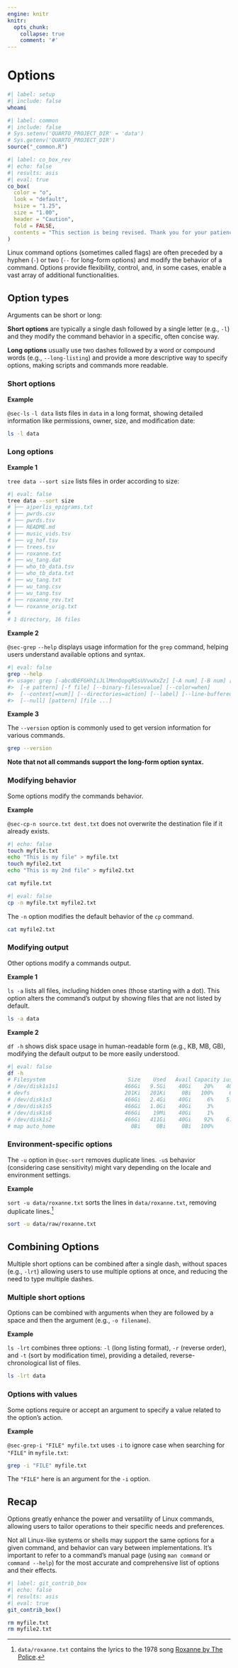 ```yaml
---
engine: knitr
knitr:
  opts_chunk: 
    collapse: true
    comment: '#'
---
```


# Options {#sec-options}

```bash
#| label: setup
#| include: false
whoami
```


```r
#| label: common
#| include: false
# Sys.setenv('QUARTO_PROJECT_DIR' = 'data')
# Sys.getenv('QUARTO_PROJECT_DIR')
source("_common.R")
```


```r
#| label: co_box_rev
#| echo: false
#| results: asis
#| eval: true
co_box(
  color = "o",
  look = "default", 
  hsize = "1.25", 
  size = "1.00", 
  header = "Caution", 
  fold = FALSE,
  contents = "This section is being revised. Thank you for your patience."
)
```

Linux command options (sometimes called flags) are often preceded by a hyphen (`-`) or two (`--` for long-form options) and modify the behavior of a command. Options provide flexibility, control, and, in some cases, enable a vast array of additional functionalities. 

## [Option types]{style="font-size: 1.05em; font-weight: bold;"} 
 
Arguments can be short or long:

:::{layout="[50,50]" layout-valign="top"}

**Short options** are typically a single dash followed by a single letter (e.g., `-l`) and they modify the command behavior in a specific, often concise way. 


**Long options** usually use two dashes followed by a word or compound words (e.g., `--long-listing`) and provide a more descriptive way to specify options, making scripts and commands more readable. 

:::

### Short options 

**Example**

<code>@sec-ls</code> `-l data` lists files in `data` in a long format, showing detailed information like permissions, owner, size, and modification date:

```bash
ls -l data
```

### Long options 

**Example 1**

`tree data --sort size` lists files in order according to size:

```bash
#| eval: false
tree data --sort size
# ├── ajperlis_epigrams.txt
# ├── pwrds.csv
# ├── pwrds.tsv
# ├── README.md
# ├── music_vids.tsv
# ├── vg_hof.tsv
# ├── trees.tsv
# ├── roxanne.txt
# ├── wu_tang.dat
# ├── who_tb_data.tsv
# ├── who_tb_data.txt
# ├── wu_tang.txt
# ├── wu_tang.csv
# ├── wu_tang.tsv
# ├── roxanne_rev.txt
# └── roxanne_orig.txt
# 
# 1 directory, 16 files
```

**Example 2**

<code>@sec-grep</code> ` --help` displays usage information for the `grep` command, helping users understand available options and syntax.

```bash
#| eval: false
grep --help
#> usage: grep [-abcdDEFGHhIiJLlMmnOopqRSsUVvwXxZz] [-A num] [-B num] [-C[num]]
#> 	[-e pattern] [-f file] [--binary-files=value] [--color=when]
#> 	[--context[=num]] [--directories=action] [--label] [--line-buffered]
#> 	[--null] [pattern] [file ...]
```

**Example 3**

The `--version` option is commonly used to get version information for various commands.

```bash
grep --version  
```


**Note that not all commands support the long-form option syntax.**

### Modifying behavior

Some options modify the commands behavior.

**Example**

<code>@sec-cp</code>`-n source.txt dest.txt` does not overwrite the destination file if it already exists. 

```bash
#| echo: false
touch myfile.txt
echo "This is my file" > myfile.txt
touch myfile2.txt
echo "This is my 2nd file" > myfile2.txt
```

```bash
cat myfile.txt
```

```bash
#| eval: false
cp -n myfile.txt myfile2.txt
```

The `-n` option modifies the default behavior of the `cp` command.

```bash
cat myfile2.txt
```

### Modifying output

Other options modify a commands output.

**Example 1**

`ls -a` lists all files, including hidden ones (those starting with a dot). This option alters the command's output by showing files that are not listed by default.

```bash
ls -a data
```

**Example 2**

`df -h` shows disk space usage in human-readable form (e.g., KB, MB, GB), modifying the default output to be more easily understood.

```bash
#| eval: false
df -h
# Filesystem                          Size    Used   Avail Capacity iused ifree %iused  Mounted on
# /dev/disk1s1s1                     466Gi   9.5Gi    40Gi    20%    404k  422M    0%   /
# devfs                              201Ki   201Ki     0Bi   100%     696     0  100%   /dev
# /dev/disk1s3                       466Gi   2.4Gi    40Gi     6%    5.1k  422M    0%   /System/Volumes/Preboot
# /dev/disk1s5                       466Gi   1.0Gi    40Gi     3%       1  422M    0%   /System/Volumes/VM
# /dev/disk1s6                       466Gi    19Mi    40Gi     1%      19  422M    0%   /System/Volumes/Update
# /dev/disk1s2                       466Gi   411Gi    40Gi    92%    6.3M  422M    1%   /System/Volumes/Data
# map auto_home                        0Bi     0Bi     0Bi   100%       0     0     -   /System/Volumes/Data/home
```

### Environment-specific options

The `-u` option in <code>@sec-sort</code> removes duplicate lines. `-u`s behavior (considering case sensitivity) might vary depending on the locale and environment settings.

**Example**

`sort -u data/roxanne.txt` sorts the lines in `data/roxanne.txt`, removing duplicate lines.[^roxanne]

[^roxanne]: `data/roxanne.txt` contains the lyrics to the 1978 song [Roxanne by The Police](https://en.wikipedia.org/wiki/Roxanne_(The_Police_song)). 

```bash
sort -u data/raw/roxanne.txt
```

## [Combining Options]{style="font-size: 1.05em; font-weight: bold;"} 

Multiple short options can be combined after a single dash, without spaces (e.g., `-lrt`)
allowing users to use multiple options at once, and reducing the need to type multiple dashes.

### Multiple short options

Options can be combined with arguments when they are followed by a space and then the argument (e.g., `-o filename`). 

**Example**

`ls -lrt` combines three options: `-l` (long listing format), `-r` (reverse order), and `-t` (sort by modification time), providing a detailed, reverse-chronological list of files.

```bash
ls -lrt data
```

### Options with values

Some options require or accept an argument to specify a value related to the option's action.

**Example**

<code>@sec-grep</code>`-i "FILE" myfile.txt` uses `-i` to ignore case when searching for `"FILE"` in `myfile.txt`:

```bash
grep -i "FILE" myfile.txt
```

The `"FILE"` here is an argument for the `-i` option.

## [Recap]{style="font-size: 1.05em; font-weight: bold;"} 

Options greatly enhance the power and versatility of Linux commands, allowing users to tailor operations to their specific needs and preferences.

Not all Linux-like systems or shells may support the same options for a given command, and behavior can vary between implementations. It's important to refer to a command's manual page (using `man command` or `command --help`) for the most accurate and comprehensive list of options and their effects.


```r
#| label: git_contrib_box
#| echo: false
#| results: asis
#| eval: true
git_contrib_box()
```

```bash
rm myfile.txt
rm myfile2.txt
```

